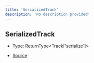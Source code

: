 ```yaml
---
title: 'SerializedTrack'
description: 'No description provided'
---
```


## SerializedTrack

- Type: ReturnType\<Track\['serialize']>

- [Source](https://github.com/androz2091/discord-player/blob/ce04b3f4c6671029ce4d4aa9090e56ac7e7f5666/packages/discord-player/src/fabric/Track.ts#L20)

